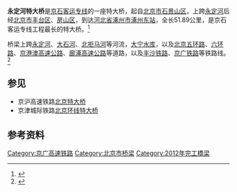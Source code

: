 {{Infobox_Bridge
|bridge_name=永定河特大桥
|native_name=
|image=
|image_size=
|caption=
|official_name=
|carries=[[京石客运专线|京石客运专线]]（[[京广高速铁路|京广高速铁路]]）
|crosses=[[北京五环路|北京五环路]]、[[丰沙铁路|丰沙铁路]]、[[永定河|永定河]]、[[北京地铁14号线|北京地铁14号线]]、[[京广铁路|京广铁路]]、[[京港澳高速公路|京港澳高速公路]]、[[大宁水库|大宁水库]]、[[北京地铁房山线|北京地铁房山线]]、[[北京六环路|北京六环路]]、[[大石河|大石河]]、[[北拒马河|北拒马河]]、[[廊涿高速公路|廊涿高速公路]]等
|locale=[[北京市|北京市]][[石景山区|石景山区]]、[[丰台区|丰台区]]、[[房山区|房山区]]、[[河北省|河北省]][[保定市|保定市]][[涿州市|涿州市]]
|maint=
|id=
|design=
|mainspan=128米<ref>{{cite video|url=http://news.cntv.cn/2012/12/26/VIDE1356485232162751.shtml|title=记者探访 新闻背景：京广高铁永定河特大桥|publisher=中国网络电视台|work=中国中央电视台|time=1:40|accessdate=2013-01-21|archive-date=2016-03-04|archive-url=https://web.archive.org/web/20160304204641/http://news.cntv.cn/2012/12/26/VIDE1356485232162751.shtml|dead-url=no}}</ref>
|length=51.89千米
|width=
|height=
|load=
|clearance=
|below=
|aadtraffic=
|traffic=
|designed_by=
|begin=
|complete=2012年
|open=2012年12月26日
|closed= 
|destruction=
|toll=
|also_known_as=
|map_cue=
|map_image=
|map_text=
|map_width= 
|coordinates=
|lat=
|long=
|extra=
}}
'''永定河特大桥'''是[[京石客运专线|京石客运专线]]的一座特大桥，起自[[北京市|北京市]][[石景山区|石景山区]]，上跨[[永定河|永定河]]后经[[北京市|北京市]][[丰台区|丰台区]]、[[房山区|房山区]]，到达[[河北省|河北省]][[涿州市|涿州市]][[涿州东站|涿州东站]]，全长51.89公里，是京石客运专线工程最长的特大桥。<ref>{{cite news|url=http://news.xinhuanet.com/fortune/2011-03/08/c_121164021.htm|title=京石高铁全线最长的永定河特大桥制架梁全部完成|date=2011-03-08|accessdate=2012-07-10|archive-date=2014-09-16|archive-url=https://web.archive.org/web/20140916175711/http://news.xinhuanet.com/fortune/2011-03/08/c_121164021.htm|dead-url=no}}</ref>

桥梁上跨[[永定河|永定河]]、[[大石河|大石河]]、[[北拒马河|北拒马河]]等河流，[[大宁水库|大宁水库]]，以及[[北京五环路|北京五环路]]、[[北京六环路|六环路]]、[[京港澳高速公路|京港澳高速公路]]、[[廊涿高速公路|廊涿高速公路]]等道路，以及[[丰沙铁路|丰沙铁路]]、[[京广铁路|京广铁路]]等铁路线。<ref>{{cite news|url=http://news.sohu.com/20091015/n267366419.shtml|title=京石高铁永定河特大桥开建 跨1座水库3条河|date=2009-10-15|accessdate=2012-07-10|archive-date=2010-07-06|archive-url=https://web.archive.org/web/20100706233646/http://news.sohu.com/20091015/n267366419.shtml|dead-url=no}}</ref>

== 参见 ==
*京沪高速铁路[[北京特大桥|北京特大桥]]
*京津城际铁路[[北京环线特大桥|北京环线特大桥]]

== 参考资料 ==
{{reflist}}

[[Category:京广高速铁路|Category:京广高速铁路]]
[[Category:北京市桥梁|Category:北京市桥梁]]
[[Category:2012年完工橋梁|Category:2012年完工橋梁]]